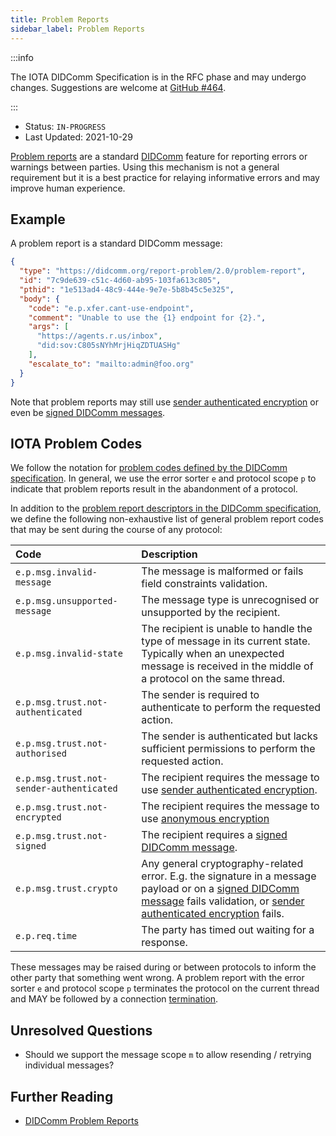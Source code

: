 ```yaml
---
title: Problem Reports
sidebar_label: Problem Reports
---
```


:::info

The IOTA DIDComm Specification is in the RFC phase and may undergo changes. Suggestions are welcome at [GitHub #464](https://github.com/iotaledger/identity.rs/discussions/464).

:::

- Status: `IN-PROGRESS`
- Last Updated: 2021-10-29

[Problem reports](https://identity.foundation/didcomm-messaging/spec/#problem-reports) are a standard [DIDComm](https://identity.foundation/didcomm-messaging/spec/) feature for reporting errors or warnings between parties. Using this mechanism is not a general requirement but it is a best practice for relaying informative errors and may improve human experience.

## Example

A problem report is a standard DIDComm message:

```json
{
  "type": "https://didcomm.org/report-problem/2.0/problem-report",
  "id": "7c9de639-c51c-4d60-ab95-103fa613c805",
  "pthid": "1e513ad4-48c9-444e-9e7e-5b8b45c5e325",
  "body": {
    "code": "e.p.xfer.cant-use-endpoint",
    "comment": "Unable to use the {1} endpoint for {2}.",
    "args": [
      "https://agents.r.us/inbox",
      "did:sov:C805sNYhMrjHiqZDTUASHg"
    ],
    "escalate_to": "mailto:admin@foo.org"
  }
}
```

Note that problem reports may still use [sender authenticated encryption](https://identity.foundation/didcomm-messaging/spec/#sender-authenticated-encryption) or even be [signed DIDComm messages](https://identity.foundation/didcomm-messaging/spec/#didcomm-signed-message).

## IOTA Problem Codes

We follow the notation for [problem codes defined by the DIDComm specification](https://github.com/decentralized-identity/didcomm-messaging/blob/84e5a7c66c87440d39e93df81e4440855273f987/docs/spec-files/problems.md#problem-codes). In general, we use the error sorter `e` and protocol scope `p` to indicate that problem reports result in the abandonment of a protocol. 

In addition to the [problem report descriptors in the DIDComm specification](https://github.com/decentralized-identity/didcomm-messaging/blob/84e5a7c66c87440d39e93df81e4440855273f987/docs/spec-files/problems.md#descriptors), we define the following non-exhaustive list of general problem report codes that may be sent during the course of any protocol:

| Code | Description |
| :--- | :--- |
| `e.p.msg.invalid-message` | The message is malformed or fails field constraints validation. |
| `e.p.msg.unsupported-message` | The message type is unrecognised or unsupported by the recipient. |
| `e.p.msg.invalid-state` | The recipient is unable to handle the type of message in its current state. Typically when an unexpected message is received in the middle of a protocol on the same thread. |
| `e.p.msg.trust.not-authenticated` | The sender is required to authenticate to perform the requested action. | 
| `e.p.msg.trust.not-authorised` | The sender is authenticated but lacks sufficient permissions to perform the requested action. | 
| `e.p.msg.trust.not-sender-authenticated` | The recipient requires the message to use [sender authenticated encryption](https://identity.foundation/didcomm-messaging/spec/#sender-authenticated-encryption). | 
| `e.p.msg.trust.not-encrypted` | The recipient requires the message to use [anonymous encryption](https://identity.foundation/didcomm-messaging/spec/#anonymous-encryption) | 
| `e.p.msg.trust.not-signed` | The recipient requires a [signed DIDComm message](https://identity.foundation/didcomm-messaging/spec/#didcomm-signed-message). | 
| `e.p.msg.trust.crypto` | Any general cryptography-related error. E.g. the signature in a message payload or on a [signed DIDComm message](https://identity.foundation/didcomm-messaging/spec/#didcomm-signed-message) fails validation, or [sender authenticated encryption](https://identity.foundation/didcomm-messaging/spec/#sender-authenticated-encryption) fails. |
| `e.p.req.time` | The party has timed out waiting for a response. |

These messages may be raised during or between protocols to inform the other party that something went wrong. A problem report with the error sorter `e` and protocol scope `p` terminates the protocol on the current thread and MAY be followed by a connection [termination](../protocols/termination.mdx).

## Unresolved Questions
- Should we support the message scope `m` to allow resending / retrying individual messages?

## Further Reading

- [DIDComm Problem Reports](https://identity.foundation/didcomm-messaging/spec/#problem-reports)
